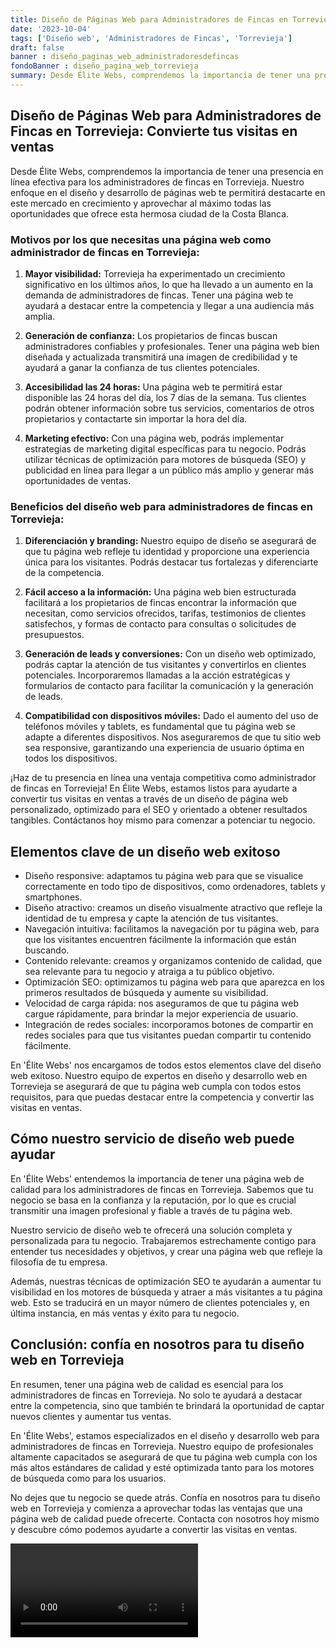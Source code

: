```yaml
---
title: Diseño de Páginas Web para Administradores de Fincas en Torrevieja
date: '2023-10-04'
tags: ['Diseño web', 'Administradores de Fincas', 'Torrevieja']
draft: false
banner : diseño_paginas_web_administradoresdefincas
fondoBanner : diseño_pagina_web_torrevieja
summary: Desde Élite Webs, comprendemos la importancia de tener una presencia en línea efectiva para los administradores de fincas en Torrevieja. Nuestro enfoque en el diseño y desarrollo de páginas web te permitirá destacarte en este mercado en crecimiento y aprovechar al máximo todas las oportunidades que ofrece esta hermosa ciudad de la Costa Blanca.
---
```


## Diseño de Páginas Web para Administradores de Fincas en Torrevieja: Convierte tus visitas en ventas

Desde Élite Webs, comprendemos la importancia de tener una presencia en línea efectiva para los administradores de fincas en Torrevieja. Nuestro enfoque en el diseño y desarrollo de páginas web te permitirá destacarte en este mercado en crecimiento y aprovechar al máximo todas las oportunidades que ofrece esta hermosa ciudad de la Costa Blanca.

### Motivos por los que necesitas una página web como administrador de fincas en Torrevieja:

1. **Mayor visibilidad:** Torrevieja ha experimentado un crecimiento significativo en los últimos años, lo que ha llevado a un aumento en la demanda de administradores de fincas. Tener una página web te ayudará a destacar entre la competencia y llegar a una audiencia más amplia.

2. **Generación de confianza:** Los propietarios de fincas buscan administradores confiables y profesionales. Tener una página web bien diseñada y actualizada transmitirá una imagen de credibilidad y te ayudará a ganar la confianza de tus clientes potenciales.

3. **Accesibilidad las 24 horas:** Una página web te permitirá estar disponible las 24 horas del día, los 7 días de la semana. Tus clientes podrán obtener información sobre tus servicios, comentarios de otros propietarios y contactarte sin importar la hora del día.

4. **Marketing efectivo:** Con una página web, podrás implementar estrategias de marketing digital específicas para tu negocio. Podrás utilizar técnicas de optimización para motores de búsqueda (SEO) y publicidad en línea para llegar a un público más amplio y generar más oportunidades de ventas.

### Beneficios del diseño web para administradores de fincas en Torrevieja:

1. **Diferenciación y branding:** Nuestro equipo de diseño se asegurará de que tu página web refleje tu identidad y proporcione una experiencia única para los visitantes. Podrás destacar tus fortalezas y diferenciarte de la competencia.

2. **Fácil acceso a la información:** Una página web bien estructurada facilitará a los propietarios de fincas encontrar la información que necesitan, como servicios ofrecidos, tarifas, testimonios de clientes satisfechos, y formas de contacto para consultas o solicitudes de presupuestos.

3. **Generación de leads y conversiones:** Con un diseño web optimizado, podrás captar la atención de tus visitantes y convertirlos en clientes potenciales. Incorporaremos llamadas a la acción estratégicas y formularios de contacto para facilitar la comunicación y la generación de leads.

4. **Compatibilidad con dispositivos móviles:** Dado el aumento del uso de teléfonos móviles y tablets, es fundamental que tu página web se adapte a diferentes dispositivos. Nos aseguraremos de que tu sitio web sea responsive, garantizando una experiencia de usuario óptima en todos los dispositivos.

¡Haz de tu presencia en línea una ventaja competitiva como administrador de fincas en Torrevieja! En Élite Webs, estamos listos para ayudarte a convertir tus visitas en ventas a través de un diseño de página web personalizado, optimizado para el SEO y orientado a obtener resultados tangibles. Contáctanos hoy mismo para comenzar a potenciar tu negocio.

<GifSeo />

<Cta />

## Elementos clave de un diseño web exitoso

- Diseño responsive: adaptamos tu página web para que se visualice correctamente en todo tipo de dispositivos, como ordenadores, tablets y smartphones.
- Diseño atractivo: creamos un diseño visualmente atractivo que refleje la identidad de tu empresa y capte la atención de tus visitantes.
- Navegación intuitiva: facilitamos la navegación por tu página web, para que los visitantes encuentren fácilmente la información que están buscando.
- Contenido relevante: creamos y organizamos contenido de calidad, que sea relevante para tu negocio y atraiga a tu público objetivo.
- Optimización SEO: optimizamos tu página web para que aparezca en los primeros resultados de búsqueda y aumente su visibilidad.
- Velocidad de carga rápida: nos aseguramos de que tu página web cargue rápidamente, para brindar la mejor experiencia de usuario.
- Integración de redes sociales: incorporamos botones de compartir en redes sociales para que tus visitantes puedan compartir tu contenido fácilmente.

En 'Élite Webs' nos encargamos de todos estos elementos clave del diseño web exitoso. Nuestro equipo de expertos en diseño y desarrollo web en Torrevieja se asegurará de que tu página web cumpla con todos estos requisitos, para que puedas destacar entre la competencia y convertir las visitas en ventas.

## Cómo nuestro servicio de diseño web puede ayudar

En 'Élite Webs' entendemos la importancia de tener una página web de calidad para los administradores de fincas en Torrevieja. Sabemos que tu negocio se basa en la confianza y la reputación, por lo que es crucial transmitir una imagen profesional y fiable a través de tu página web.

Nuestro servicio de diseño web te ofrecerá una solución completa y personalizada para tu negocio. Trabajaremos estrechamente contigo para entender tus necesidades y objetivos, y crear una página web que refleje la filosofía de tu empresa.

Además, nuestras técnicas de optimización SEO te ayudarán a aumentar tu visibilidad en los motores de búsqueda y atraer a más visitantes a tu página web. Esto se traducirá en un mayor número de clientes potenciales y, en última instancia, en más ventas y éxito para tu negocio.

## Conclusión: confía en nosotros para tu diseño web en Torrevieja

En resumen, tener una página web de calidad es esencial para los administradores de fincas en Torrevieja. No solo te ayudará a destacar entre la competencia, sino que también te brindará la oportunidad de captar nuevos clientes y aumentar tus ventas.

En 'Élite Webs', estamos especializados en el diseño y desarrollo web para administradores de fincas en Torrevieja. Nuestro equipo de profesionales altamente capacitados se asegurará de que tu página web cumpla con los más altos estándares de calidad y esté optimizada tanto para los motores de búsqueda como para los usuarios.

No dejes que tu negocio se quede atrás. Confía en nosotros para tu diseño web en Torrevieja y comienza a aprovechar todas las ventajas que una página web de calidad puede ofrecerte. Contacta con nosotros hoy mismo y descubre cómo podemos ayudarte a convertir las visitas en ventas.

<Video />

<CtaBot job='Administradores de Fincas' city='Torrevieja'/>

<Gmaps query='Torrevieja+españa+maps' />